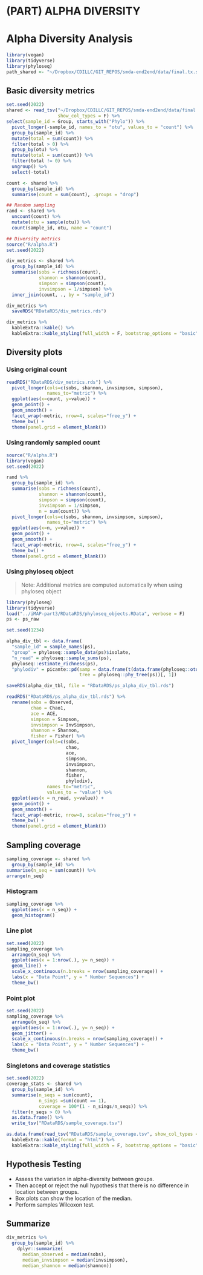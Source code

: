 # (PART) ALPHA DIVERSITY {-}
# Alpha Diversity Analysis {#alpha-diversity}

```r
library(vegan)
library(tidyverse)
library(phyloseq)
path_shared <- "~/Dropbox/CDILLC/GIT_REPOS/smda-end2end/data/final.tx.shared"
```

## Basic diversity metrics {#count_n_metrics}
```r
set.seed(2022)
shared <- read_tsv("~/Dropbox/CDILLC/GIT_REPOS/smda-end2end/data/final.tx.shared", 
                   show_col_types = F) %>%
select(sample_id = Group, starts_with("Phylo")) %>% 
  pivot_longer(-sample_id, names_to = "otu", values_to = "count") %>%
  group_by(sample_id) %>%
  mutate(total = sum(count)) %>%
  filter(total > 0) %>%
  group_by(otu) %>%
  mutate(total = sum(count)) %>%
  filter(total != 0) %>%
  ungroup() %>%
  select(-total)

count <- shared %>% 
  group_by(sample_id) %>% 
  summarise(count = sum(count), .groups = "drop")

## Random sampling
rand <- shared %>%
  uncount(count) %>%
  mutate(otu = sample(otu)) %>%
  count(sample_id, otu, name = "count")

## Diversity metrics
source("R/alpha.R")
set.seed(2022)

div_metrics <- shared %>%
  group_by(sample_id) %>%
  summarise(sobs = richness(count),
            shannon = shannon(count),
            simpson = simpson(count),
            invsimpson = 1/simpson) %>% 
  inner_join(count, ., by = "sample_id")

div_metrics %>% 
  saveRDS("RDataRDS/div_metrics.rds")

div_metrics %>% 
  kableExtra::kable() %>% 
  kableExtra::kable_styling(full_width = F, bootstrap_options = "basic")
```


## Diversity plots

### Using original count
```r
readRDS("RDataRDS/div_metrics.rds") %>%
  pivot_longer(cols=c(sobs, shannon, invsimpson, simpson),
               names_to="metric") %>%
  ggplot(aes(x=count, y=value)) +
  geom_point() +
  geom_smooth() +
  facet_wrap(~metric, nrow=4, scales="free_y") + 
  theme_bw() +
  theme(panel.grid = element_blank())
```

### Using randomly sampled count
```r
source("R/alpha.R")
library(vegan)
set.seed(2022)

rand %>%
  group_by(sample_id) %>%
  summarise(sobs = richness(count),
            shannon = shannon(count),
            simpson = simpson(count),
            invsimpson = 1/simpson,
            n = sum(count)) %>%
  pivot_longer(cols=c(sobs, shannon, invsimpson, simpson),
               names_to="metric") %>%
  ggplot(aes(x=n, y=value)) +
  geom_point() +
  geom_smooth() +
  facet_wrap(~metric, nrow=4, scales="free_y") + 
  theme_bw() +
  theme(panel.grid = element_blank())
```


### Using phyloseq object
> Note: Additional metrics are computed automatically when using phyloseq object

```r
library(phyloseq)
library(tidyverse)
load("../iMAP-part3/RDataRDS/phyloseq_objects.RData", verbose = F)
ps <- ps_raw

set.seed(1234)

alpha_div_tbl <- data.frame(
  "sample_id" = sample_names(ps),
  "group" = phyloseq::sample_data(ps)$isolate,
  "n_read" = phyloseq::sample_sums(ps),
  phyloseq::estimate_richness(ps),
  "phylodiv" = picante::pd(samp = data.frame(t(data.frame(phyloseq::otu_table(ps)))), 
                           tree = phyloseq::phy_tree(ps))[, 1])

saveRDS(alpha_div_tbl, file = "RDataRDS/ps_alpha_div_tbl.rds")

readRDS("RDataRDS/ps_alpha_div_tbl.rds") %>%
  rename(sobs = Observed, 
         chao = Chao1, 
         ace = ACE,
         simpson = Simpson, 
         invsimpson = InvSimpson, 
         shannon = Shannon,
         fisher = Fisher) %>% 
  pivot_longer(cols=c(sobs, 
                      chao, 
                      ace,
                      simpson, 
                      invsimpson, 
                      shannon,
                      fisher,
                      phylodiv),
               names_to="metric", 
               values_to = "value") %>% 
  ggplot(aes(x = n_read, y=value)) +
  geom_point() +
  geom_smooth() +
  facet_wrap(~metric, nrow=8, scales="free_y") + 
  theme_bw() +
  theme(panel.grid = element_blank())
```


## Sampling coverage 
```r
sampling_coverage <- shared %>% 
  group_by(sample_id) %>% 
summarise(n_seq = sum(count)) %>% 
arrange(n_seq)
```

### Histogram
```r
sampling_coverage %>%
  ggplot(aes(x = n_seq)) +
  geom_histogram()
```


### Line plot
```r
set.seed(2022)
sampling_coverage %>%
  arrange(n_seq) %>%
  ggplot(aes(x = 1:nrow(.), y= n_seq)) +
  geom_line() +
  scale_x_continuous(n.breaks = nrow(sampling_coverage)) +
  labs(x = "Data Point", y = " Number Sequences") +
  theme_bw()
```

### Point plot
```r
set.seed(2022)
sampling_coverage %>%
  arrange(n_seq) %>%
  ggplot(aes(x = 1:nrow(.), y= n_seq)) +
  geom_jitter() +
  scale_x_continuous(n.breaks = nrow(sampling_coverage)) +
  labs(x = "Data Point", y = " Number Sequences") +
  theme_bw()
```

### Singletons and coverage statistics
```r
set.seed(2022)
coverage_stats <- shared %>%
  group_by(sample_id) %>%
  summarise(n_seqs = sum(count),
            n_sings =sum(count == 1),
            coverage = 100*(1 - n_sings/n_seqs)) %>%
  filter(n_seqs > 0) %>%
  as.data.frame() %>%
  write_tsv("RDataRDS/sample_coverage.tsv")

as.data.frame(read_tsv("RDataRDS/sample_coverage.tsv", show_col_types = F)) %>% 
  kableExtra::kable(format = "html") %>% 
  kableExtra::kable_styling(full_width = F, bootstrap_options = "basic")
```

## Hypothesis Testing
- Assess the variation in alpha-diversity between groups.
- Then accept or reject the null hypothesis that there is no difference in location between groups.
- Box plots can show the location of the median.
- Perform samples Wilcoxon test.

## Summarize
```r
div_metrics %>%
  group_by(sample_id) %>%
    dplyr::summarize(
      median_observed = median(sobs),
      median_invsimpson = median(invsimpson),
      median_shannon = median(shannon))
```

